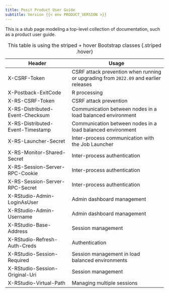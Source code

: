 ```yaml
---
title: Posit Product User Guide
subtitle: Version {{< env PRODUCT_VERSION >}}
---
```


This is a stub page modeling a top-level collection of documentation, such as
a product user guide.


| Header                           | Usage                                                                              |
|-----------------------------|-------------------------------------------|
| X-CSRF-Token                     | CSRF attack prevention when running or upgrading from `2022.09` and earlier releases |
| X-Postback-ExitCode              | R processing                                                                       |
| X-RS-CSRF-Token                  | CSRF attack prevention                                                             |
| X-RS-Distributed-Event-Checksum  | Communication between nodes in a load balanced environment                         |
| X-RS-Distributed-Event-Timestamp | Communication between nodes in a load balanced environment                         |
| X-RS-Launcher-Secret             | Inter-process communication with the Job Launcher                                  |
| X-RS-Monitor-Shared-Secret       | Inter-process authentication                                                       |
| X-RS-Session-Server-RPC-Cookie   | Inter-process authentication                                                       |
| X-RS-Session-Server-RPC-Secret   | Inter-process authentication                                                       |
| X-RStudio-Admin-LoginAsUser      | Admin dashboard management                                                         |
| X-RStudio-Admin-Username         | Admin dashboard management                                                         |
| X-RStudio-Base-Address           | Session management                                                                 |
| X-RStudio-Refresh-Auth-Creds     | Authentication                                                                     |
| X-RStudio-Session-Required       | Session management in load balanced environments                                   |
| X-RStudio-Session-Original-Uri   | Session management                                                                 |
| X-RStudio-Virtual-Path           | Managing multiple sessions                                                         |

:This table is using the striped + hover Bootstrap classes {.striped .hover}